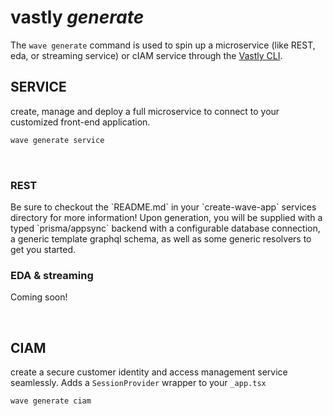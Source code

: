 # vastly <em>generate</em>


The `wave generate` command is used to spin up a microservice (like REST, eda, or streaming service)
or cIAM service through the [Vastly CLI](/wave-cli).

## SERVICE

create, manage and deploy a full microservice to connect to your customized front-end application.

```bash copy filename="terminal"
wave generate service
```

<br />

### REST

<Callout>
  Be sure to checkout the `README.md` in your `create-wave-app` services directory for more
  information!
</Callout>
Upon generation, you will be supplied with a typed `prisma/appsync` backend with a configurable database
connection, a generic template graphql schema, as well as some generic resolvers to get you started.

### EDA & streaming

<Callout type="info">Coming soon!</Callout>

<br />

## CIAM

create a secure customer identity and access management service seamlessly. Adds a `SessionProvider`
wrapper to your `_app.tsx`

```bash copy filename="terminal"
wave generate ciam
```
